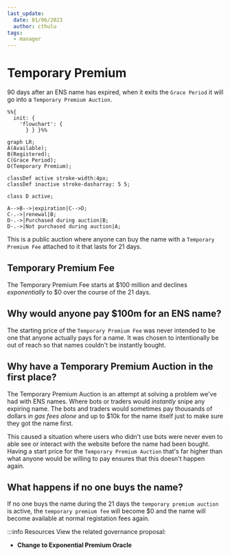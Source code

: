 ```yaml
---
last_update:
  date: 01/06/2023
  author: cthulu
tags:
  - manager
---
```


# Temporary Premium
90 days after an ENS name has expired, when it exits the `Grace Period` it will go into a `Temporary Premium Auction`.
```mermaid
%%{
  init: {
    'flowchart': {
      } } }%%
      
graph LR;
A(Available);
B(Registered);
C(Grace Period);
D(Temporary Premium);

classDef active stroke-width:4px;
classDef inactive stroke-dasharray: 5 5;

class D active;

A-->B-->|expiration|C-->D;
C-.->|renewal|B;
D-.->|Purchased during auction|B;
D-.->|Not purchased during auction|A;
```
This is a public auction where anyone can buy the name with a `Temporary Premium Fee` attached to it that lasts for 21 days.

## Temporary Premium Fee
The Temporary Premium Fee starts at $100 million and declines *exponentially* to $0 over the course of the 21 days.

## Why would anyone pay $100m for an ENS name?
The starting price of the `Temporary Premium Fee` was never intended to be one that anyone actually pays for a name. It was chosen to intentionally be out of reach so that names couldn't be instantly bought.

## Why have a Temporary Premium Auction in the first place?
The Temporary Premium Auction is an attempt at solving a problem we've had with ENS names. Where bots or traders would *instantly* snipe any expiring name.
The bots and traders would sometimes pay thousands of dollars *in gas fees alone* and up to $10k for the name itself just to make sure they got the name first.

This caused a situation where users who didn't use bots were never even to able see or interact with the website before the name had been bought.
Having a start price for the `Temporary Premium Auction` that's far higher than what anyone would be willing to pay ensures that this doesn't happen again.

## What happens if no one buys the name?
If no one buys the name during the 21 days the `temporary premium auction` is active, the `temporary premium fee` will become $0 and the name will become available at normal registation fees again.

:::info Resources
View the related governance proposal:
 - <Link to="https://docs.ens.domains/v/governance/governance-proposals/term-1/ep9-executable-change-to-exponential-premium-price-oracle"><b>Change to Exponential Premium Oracle</b></Link>